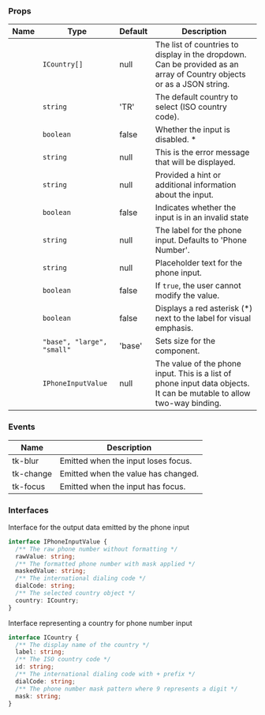 
### Props

| Name | Type | Default | Description |
| ---- | ---- | ------- | ----------- |
| <TkBadge label="countryList" variant="primary" size="large" type="filledlight"/> | <code>ICountry[]</code> | null | The list of countries to display in the dropdown. Can be provided as an array of Country objects or as a JSON string. |
| <TkBadge label="defaultCountry" variant="primary" size="large" type="filledlight"/> | <code>string</code> | 'TR' | The default country to select (ISO country code). |
| <TkBadge label="disabled" variant="primary" size="large" type="filledlight"/> | <code>boolean</code> | false | Whether the input is disabled. * |
| <TkBadge label="error" variant="primary" size="large" type="filledlight"/> | <code>string</code> | null | This is the error message that will be displayed. |
| <TkBadge label="hint" variant="primary" size="large" type="filledlight"/> | <code>string</code> | null | Provided a hint or additional information about the input. |
| <TkBadge label="invalid" variant="primary" size="large" type="filledlight"/> | <code>boolean</code> | false | Indicates whether the input is in an invalid state |
| <TkBadge label="label" variant="primary" size="large" type="filledlight"/> | <code>string</code> | null | The label for the phone input. Defaults to 'Phone Number'. |
| <TkBadge label="placeholder" variant="primary" size="large" type="filledlight"/> | <code>string</code> | null | Placeholder text for the phone input. |
| <TkBadge label="readonly" variant="primary" size="large" type="filledlight"/> | <code>boolean</code> | false | If `true`, the user cannot modify the value. |
| <TkBadge label="showAsterisk" variant="primary" size="large" type="filledlight"/> | <code>boolean</code> | false | Displays a red asterisk (*) next to the label for visual emphasis. |
| <TkBadge label="size" variant="primary" size="large" type="filledlight"/> | <code>"base", "large", "small"</code> | 'base' | Sets size for the component. |
| <TkBadge label="value" variant="primary" size="large" type="filledlight"/> | <code>IPhoneInputValue</code> | null | The value of the phone input. This is a list of phone input data objects. It can be mutable to allow two-way binding. |

### Events

| Name | Description |
| ---- | ----------- |
| tk-blur | Emitted when the input loses focus. |
| tk-change | Emitted when the value has changed. |
| tk-focus | Emitted when the input has focus. |

### Interfaces

Interface for the output data emitted by the phone input

```typescript
interface IPhoneInputValue {
  /** The raw phone number without formatting */
  rawValue: string;
  /** The formatted phone number with mask applied */
  maskedValue: string;
  /** The international dialing code */
  dialCode: string;
  /** The selected country object */
  country: ICountry;
}
```

Interface representing a country for phone number input

```typescript
interface ICountry {
  /** The display name of the country */
  label: string;
  /** The ISO country code */
  id: string;
  /** The international dialing code with + prefix */
  dialCode: string;
  /** The phone number mask pattern where 9 represents a digit */
  mask: string;
}
```


